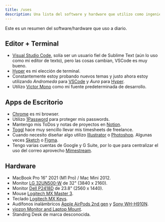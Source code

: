 ```yaml
---
title: /uses
description: Una lista del software y hardware que utilizo como ingeniero de front-end
---
```


Este es un resumen del software/hardware que uso a diario.

## Editor + Terminal

- [Visual Studio Code](https://code.visualstudio.com/), solía ser un usuario fiel de Sublime Text (aún lo uso como mi editor de texto), pero las cosas cambian, VSCode es muy bueno.
- [Hyper](https://hyper.is/) es mi elección de terminal.
- Constantemente estoy probando nuevos temas y justo ahora estoy utilizando _Andromeda_ para [VSCode](https://marketplace.visualstudio.com/items?itemName=EliverLara.andromeda) y _Aura_ para [Hyper](https://hyper.is/store/hyper-aura-theme).
- Utilizo [Victor Mono](https://rubjo.github.io/victor-mono/) como mi fuente predeterminada de desarrollo.

## Apps de Escritorio

- [Chrome](https://www.google.com/chrome/) es mi browser.
- Utilizo [1Password](https://1password.com/) para proteger mis passwords.
- Mantengo mis ToDos y notas de proyectos en [Notion](https://www.notion.so/).
- [Toggl](https://toggl.com/) hace muy sencillo llevar mis timesheets de freelance.
- Cuando necesito diseñar algo utilizo [Illustrator](https://www.adobe.com/products/illustrator.html) o [Photoshop](https://www.adobe.com/products/photoshop.html). Algunas veces [Sketch](https://www.sketch.com/) o [Figma](https://www.figma.com/).
- Tengo varias cuentas de Google y G Suite, por lo que para centralizar el uso del correo aprovecho [Mimestream](https://mimestream.com/).

## Hardware

- MacBook Pro 16" 2021 (M1 Pro) / Mac Mini 2012.
- Monitor [LG 32UN500-W](https://www.amazon.com/LG-32UN500-W-Compatibility-Virtually-Borderless/dp/B08FPLLX6Y) de 32" (3840 x 2160).
- Monitor [Dell P2418D](https://www.amazon.com/Dell-P2418D-23-8-16-Monitor/dp/B074MMR1V3) de 23.8" (2560 x 1440).
- Mouse [Logitech MX Master 3](https://www.logitech.com/en-us/product/mx-master-3.910-005620.html).
- Teclado [Logitech MX Keys](https://www.logitech.com/en-us/products/keyboards/mx-keys-wireless-keyboard.920-009294.html).
- Audífonos inalámbricos [Apple AirPods 2nd gen](https://www.apple.com/airpods-2nd-generation/) y [Sony WH-H910N](https://www.sony.com/electronics/headband-headphones/wh-h910n).
- [viozon Monitor and Laptop Mount](https://www.amazon.com/dp/B07Q44PC8S/ref=twister_B07S6MSPGS).
- Standing Desk de marca desconocida.
